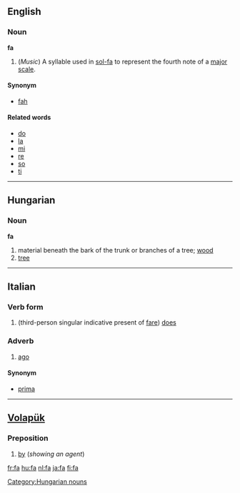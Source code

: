 ==English==
===Noun===
'''fa'''

#(''Music'') A syllable used in [[sol-fa]] to represent the fourth note of a [[major scale]].

====Synonym====
*[[fah]]

====Related words====
*[[do]]
*[[la]]
*[[mi]]
*[[re]]
*[[so]]
*[[ti]]

----

==Hungarian== 
===Noun=== 
'''fa'''
#material beneath the bark of the trunk or branches of a tree; [[wood]]
#[[tree]]

----

==Italian==
===Verb form===
# (third-person singular indicative present of [[fare]]) [[does]]

===Adverb===
#[[ago]]

====Synonym====
*[[prima]]

----



==[[Volapük]]== 
===Preposition=== 

#[[by]] (''showing an agent'')

[[Category:Hungarian nouns]]

[[fr:fa]]
[[hu:fa]]
[[nl:fa]]
[[ja:fa]]
[[fi:fa]]